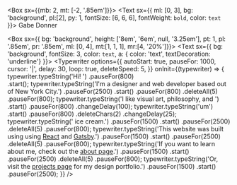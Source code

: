 

<!--https://npm.io/package/typewriter-effect -->

<!--https://www.typeitjs.com/-->
<!--this is the other import that might be better. it allows playing and pausing-->

<Box sx={{mb: 2, mt: [-2, '.85em']}}>
  <Text sx={{ ml: [0, 3],  bg: 'background', pl:[2], py: 1, fontSize: [6, 6, 6], fontWeight: `bold`, color: `text` }}>
    Gabe Donner&nbsp;
  </Text>
</Box>

<!--<HeroTyper />-->

<!--<Box sx={{span:{bg:'background', fontSize: 3}}}>
  <TypeIt
    options={{
      strings: ["This will be typed out yada yada"],
      speed: 45,
      loop: true,
      lifeLife: false,
      }}
  />
</Box>-->

<Box sx={{ bg: 'background', height: ['8em', '6em', null, '3.25em'], pt: 1, pl: '.85em', pr: '.85em', ml: [0, 4], mt:[1, 1, 1], mr:[4, '20%']}}>
  <Text sx={{ bg: 'background', fontSize: 3, color: `text`, a: { color: 'text', textDecoration: 'underline'} }}>
    <Typewriter
      options={{
          autoStart: true,
          pauseFor: 1000,
          cursor: '|',
          delay: 30,
          loop: true,
          deleteSpeed: 5,
        }}
      onInit={(typewriter) => {
        typewriter.typeString('Hi! ')
          .pauseFor(800)  
          .start();
        typewriter.typeString('I\'m a designer and web developer based out of New York City.')
          .pauseFor(2500)
          .start()
          .pauseFor(800)
          .deleteAll(5)
          .pauseFor(800);
        typewriter.typeString('I like visual art, philosophy, and ')
          .start()
          .pauseFor(800)
          .changeDelay(100);
        typewriter.typeString('um')	
          .start()
          .pauseFor(800)
          .deleteChars(2)
          .changeDelay(25);
        typewriter.typeString(' ice cream.')
          .pauseFor(1500)
          .start()
          .pauseFor(2500)
          .deleteAll(5)
          .pauseFor(800);
        typewriter.typeString('This website was built using using <a target="_blank" rel="noopener noreferrer" href="https://www.reactjs.org">React</a> and <a target="_blank" rel="noopener noreferrer" href="https://www.gatsbyjs.com">Gatsby</a>.')
          .pauseFor(1500)
          .start()
          .pauseFor(2500)
          .deleteAll(5)
          .pauseFor(800);
        typewriter.typeString('If you want to learn about me, check out the <a href="/about">about page</a>.')
          .pauseFor(1500)
          .start()
          .pauseFor(2500)
          .deleteAll(5)
          .pauseFor(800);
        typewriter.typeString('Or, visit the <a href="/projects">projects page</a> for my design portfolio.')
          .pauseFor(1500)
          .start()
          .pauseFor(2500);
      }}
    />
  </Text>
</Box>